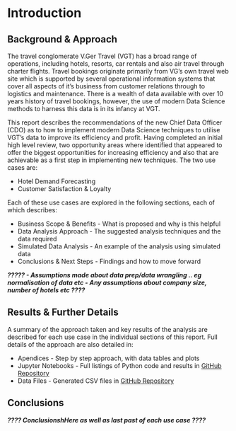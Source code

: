 # Introduction

## Background & Approach

The travel conglomerate V.Ger Travel (VGT) has a broad range of operations, including hotels, resorts, car rentals and also air travel through charter flights. Travel bookings originate primarily from VG's own travel web site which is supported by several operational information systems that cover all aspects of it's business from customer relations through to logistics and maintenance. There is a wealth of data available with over 10 years history of travel bookings, however, the use of modern Data Science methods to harness this data is in its infancy at VGT.

This report describes the recommendations of the new Chief Data Officer (CDO) as to how to implement modern Data Science techniques to utilise VGT's data to improve its efficiency and profit. Having completed an initial high level review, two opportunity areas where identified that appeared to offer the biggest opportunities for increasing efficiency and also that are achievable as a first step in implementing new techniques. The two use cases are:

-   Hotel Demand Forecasting
-   Customer Satisfaction & Loyalty

Each of these use cases are explored in the following sections, each of which describes:

-   Business Scope & Benefits - What is proposed and why is this helpful
-   Data Analysis Approach - The suggested analysis techniques and the data required
-   Simulated Data Analysis - An example of the analysis using simulated data
-   Conclusions & Next Steps - Findings and how to move forward

***????? - Assumptions made about data prep/data wrangling .. eg normalisation of data etc - Any assumptions about company size, number of hotels etc ????***

## Results & Further Details

A summary of the approach taken and key results of the analysis are described for each use case in the individual sections of this report. Full details of the approach are also detailed in:

-   Apendices - Step by step approach, with data tables and plots
-   Jupyter Notebooks - Full listings of Python code and results in [GitHub Repository](https://github.com/StuartG24/Travel_Co_Analysis "GitHub")
-   Data Files - Generated CSV files in [GitHub Repository](https://github.com/StuartG24/Travel_Co_Analysis "GitHub")

## Conclusions

***???? ConclusionshHere as well as last past of each use case ????***